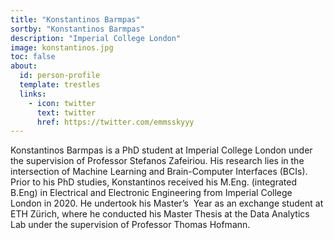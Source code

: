 ```yaml
---
title: "Konstantinos Barmpas"
sortby: "Konstantinos Barmpas"
description: "Imperial College London"
image: konstantinos.jpg
toc: false
about:
  id: person-profile
  template: trestles
  links:
    - icon: twitter
      text: twitter
      href: https://twitter.com/emmsskyyy
---
```



Konstantinos Barmpas is a PhD student at Imperial College London under the supervision of Professor Stefanos Zafeiriou. His research lies in the intersection of Machine Learning and Brain-Computer Interfaces (BCIs). Prior to his PhD studies, Konstantinos received his M.Eng. (integrated B.Eng) in Electrical and Electronic Engineering from Imperial College London in 2020. He undertook his Master’s  Year as an exchange student at ETH Zürich, where he conducted his Master Thesis at the Data Analytics Lab under the supervision of Professor Thomas Hofmann.
